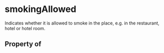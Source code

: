 # smokingAllowed

Indicates whether it is allowed to smoke in the place, e.g. in the restaurant, hotel or hotel room.

## Property of



